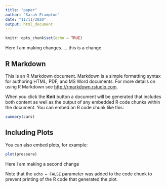 ```yaml
---
title: "paper"
author: "Sarah Frampton"
date: "11/11/2020"
output: html_document
---
```


```r
knitr::opts_chunk$set(echo = TRUE)
```

Here I am making changes.....
this is a change

## R Markdown

This is an R Markdown document. Markdown is a simple formatting syntax for authoring HTML, PDF, and MS Word documents. For more details on using R Markdown see <http://rmarkdown.rstudio.com>.

When you click the **Knit** button a document will be generated that includes both content as well as the output of any embedded R code chunks within the document. You can embed an R code chunk like this:

```r
summary(cars)
```

## Including Plots

You can also embed plots, for example:

```r
plot(pressure)
```

Here I am making a second change

Note that the `echo = FALSE` parameter was added to the code chunk to prevent printing of the R code that generated the plot.
